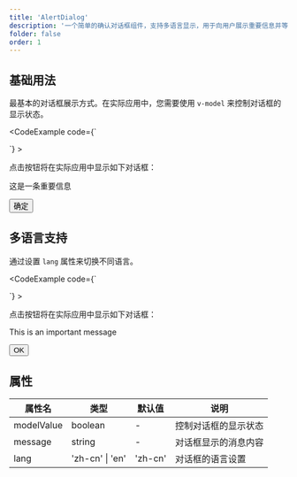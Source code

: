 ```yaml
---
title: 'AlertDialog'
description: '一个简单的确认对话框组件，支持多语言显示，用于向用户展示重要信息并等待确认'
folder: false
order: 1
---
```



## 基础用法

最基本的对话框展示方式。在实际应用中，您需要使用 `v-model` 来控制对话框的显示状态。

<CodeExample
  code={`<script setup>

const isShow = ref(false);
</script>

<template>
  <button @click="isShow = true" class="btn btn-primary">
    显示对话框
  </button>
  <AlertDialog
    v-model="isShow"
    message="这是一条重要信息"
  />
</template>`}
>
  <div className="cosy:p-4 cosy:border cosy:border-base-300 cosy:rounded-lg cosy:bg-base-100">
    <p className="cosy:mb-2">点击按钮将在实际应用中显示如下对话框：</p>
    <div className="cosy:p-4 cosy:border cosy:border-dashed cosy:border-base-300 cosy:rounded-lg cosy:bg-base-200">
      <div className="cosy:flex cosy:items-center cosy:justify-between">
        <p className="cosy:text-base-content">这是一条重要信息</p>
        <button className="cosy:btn cosy:btn-sm cosy:btn-ghost">确定</button>
      </div>
    </div>
  </div>
</CodeExample>

## 多语言支持

通过设置 `lang` 属性来切换不同语言。

<CodeExample
  code={`<script setup>

const isShow = ref(false);
</script>

<template>
  <button @click="isShow = true" class="btn btn-primary">
    Show Dialog
  </button>
  <AlertDialog
    v-model="isShow"
    message="This is an important message"
    lang="en"
  />
</template>`}
>
  <div className="cosy:p-4 cosy:border cosy:border-base-300 cosy:rounded-lg cosy:bg-base-100">
    <p className="cosy:mb-2">点击按钮将在实际应用中显示如下对话框：</p>
    <div className="cosy:p-4 cosy:border cosy:border-dashed cosy:border-base-300 cosy:rounded-lg cosy:bg-base-200">
      <div className="cosy:flex cosy:items-center cosy:justify-between">
        <p className="cosy:text-base-content">This is an important message</p>
        <button className="cosy:btn cosy:btn-sm cosy:btn-ghost">OK</button>
      </div>
    </div>
  </div>
</CodeExample>

## 属性

| 属性名 | 类型 | 默认值 | 说明 |
| --- | --- | --- | --- |
| modelValue | boolean | - | 控制对话框的显示状态 |
| message | string | - | 对话框显示的消息内容 |
| lang | 'zh-cn' \| 'en' | 'zh-cn' | 对话框的语言设置 |
